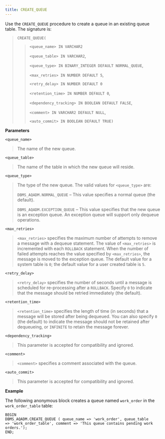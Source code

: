 ```yaml
---
title: CREATE_QUEUE
---
```


Use the `CREATE_QUEUE` procedure to create a queue in an existing queue
table. The signature is:

> `CREATE_QUEUE(`
> 
> > `<queue_name> IN VARCHAR2`
> > 
> > `<queue_table> IN VARCHAR2`,
> > 
> > `<queue_type> IN BINARY_INTEGER DEFAULT NORMAL_QUEUE`,
> > 
> > `<max_retries> IN NUMBER DEFAULT 5`,
> > 
> > `<retry_delay> IN NUMBER DEFAULT 0`
> > 
> > `<retention_time> IN NUMBER DEFAULT 0`,
> > 
> > `<dependency_tracking> IN BOOLEAN DEFAULT FALSE`,
> > 
> > `<comment> IN VARCHAR2 DEFAULT NULL`,
> > 
> > `<auto_commit> IN BOOLEAN DEFAULT TRUE)`

**Parameters**

`<queue_name>`

> The name of the new queue.

`<queue_table>`

> The name of the table in which the new queue will reside.

`<queue_type>`

> The type of the new queue. The valid values for `<queue_type>` are:
> 
> `DBMS_AQADM.NORMAL_QUEUE` – This value specifies a normal queue (the
> default).
> 
> `DBMS_AQADM.EXCEPTION_QUEUE` – This value specifies that the new queue
> is an exception queue. An exception queue will support only dequeue
> operations.

`<max_retries>`

> `<max_retries>` specifies the maximum number of attempts to remove a
> message with a dequeue statement. The value of `<max_retries>` is
> incremented with each `ROLLBACK` statement. When the number of failed
> attempts reaches the value specified by `<max_retries>`, the message
> is moved to the exception queue. The default value for a system table
> is `0`; the default value for a user created table is `5`.

`<retry_delay>`

> `<retry_delay>` specifies the number of seconds until a message is
> scheduled for re-processing after a `ROLLBACK`. Specify `0` to
> indicate that the message should be retried immediately (the default).

`<retention_time>`

> `<retention_time>` specifies the length of time (in seconds) that a
> message will be stored after being dequeued. You can also specify `0`
> (the default) to indicate the message should not be retained after
> dequeueing, or `INFINITE` to retain the message forever.

`<dependency_tracking>`

> This parameter is accepted for compatibility and ignored.

`<comment>`

> `<comment>` specifies a comment associated with the queue.

`<auto_commit>`

> This parameter is accepted for compatibility and ignored.

**Example**

The following anonymous block creates a queue named `work_order` in the
`work_order_table` table:

``` text
BEGIN
DBMS_AQADM.CREATE_QUEUE ( queue_name => 'work_order', queue_table
=> 'work_order_table', comment => 'This queue contains pending work
orders.');
END;
```
